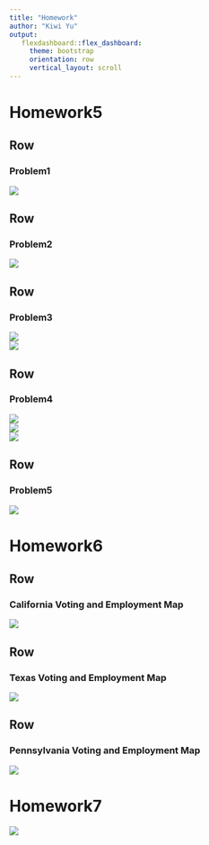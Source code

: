 ```yaml
---
title: "Homework"
author: "Kiwi Yu"
output:
   flexdashboard::flex_dashboard:
     theme: bootstrap
     orientation: row
     vertical_layout: scroll
---
```


Homework5
==================

Row
-------------------------------------
### Problem1

<img src="https://github.com/ikiwisline/ANLY-503_Portfolio/blob/main/plot/5.1.png?raw=true">

Row
-------------------------------------
### Problem2

<img src="https://github.com/ikiwisline/ANLY-503_Portfolio/blob/main/plot/5.2.png?raw=true">

Row
-------------------------------------
### Problem3

<img src="https://github.com/ikiwisline/ANLY-503_Portfolio/blob/main/plot/5.31.png?raw=true">
<br>
<img src="https://github.com/ikiwisline/ANLY-503_Portfolio/blob/main/plot/5.32.png?raw=true">

Row
-------------------------------------
### Problem4

<img src="https://github.com/ikiwisline/ANLY-503_Portfolio/blob/main/plot/5.41.png?raw=true">
<br>
<img src="https://github.com/ikiwisline/ANLY-503_Portfolio/blob/main/plot/5.42.png?raw=true">
<br>
<img src="https://github.com/ikiwisline/ANLY-503_Portfolio/blob/main/plot/5.43.png?raw=true">

Row
-------------------------------------
### Problem5

<img src="https://github.com/ikiwisline/ANLY-503_Portfolio/blob/main/plot/5.5.png?raw=true">






Homework6
==================


Row
-------------------------------------
### California Voting and Employment Map
<img src="https://github.com/ikiwisline/ANLY-503_Portfolio/blob/main/plot/H6.1.png?raw=true">


Row
-------------------------------------
### Texas Voting and Employment Map
<img src="https://github.com/ikiwisline/ANLY-503_Portfolio/blob/main/plot/H6.2.png?raw=true">


Row
-------------------------------------
### Pennsylvania Voting and Employment Map
<img src="https://github.com/ikiwisline/ANLY-503_Portfolio/blob/main/plot/H6.3.png?raw=true">









Homework7
==================
<img src="https://github.com/ikiwisline/ANLY-503_Portfolio/blob/main/plot/h7.png?raw=true">




